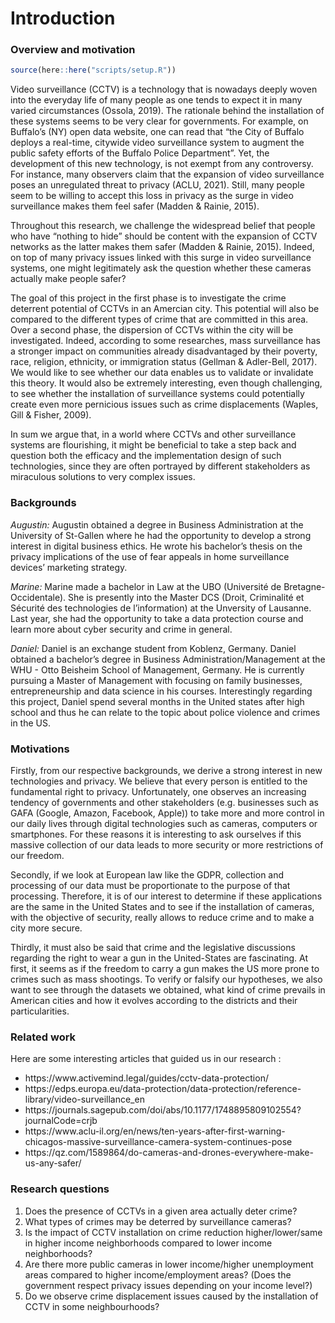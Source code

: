 # Introduction {.tabset}

### Overview and motivation

```r
source(here::here("scripts/setup.R"))
```

Video surveillance (CCTV) is a technology that is nowadays deeply woven into the everyday life of many people as one tends to expect it in many varied circumstances (Ossola, 2019). The rationale behind the installation of these systems seems to be very clear for governments. For example, on Buffalo’s (NY) open data website, one can read that “the City of Buffalo deploys a real-time, citywide video surveillance system to augment the public safety efforts of the Buffalo Police Department”. Yet, the development of this new technology, is not exempt from any controversy. For instance, many observers claim that the expansion of video surveillance poses an unregulated threat to privacy (ACLU, 2021). Still, many people seem to be willing to accept this loss in privacy as the surge in video surveillance makes them feel safer (Madden & Rainie, 2015).

Throughout this research, we challenge the widespread belief that people who have “nothing to hide" should be content with the expansion of CCTV networks as the latter makes them safer (Madden & Rainie, 2015). Indeed, on top of many privacy issues linked with this surge in video surveillance systems, one might legitimately ask the question whether these cameras actually make people safer?

The goal of this project in the first phase is to investigate the crime deterrent potential of CCTVs in an Amercian city. This potential will also be compared to the different types of crime that are committed in this area. Over a second phase, the dispersion of CCTVs within the city will be investigated. Indeed, according to some researches, mass surveillance has a stronger impact on communities already disadvantaged by their poverty, race, religion, ethnicity, or immigration status (Gellman & Adler-Bell, 2017). We would like to see whether our data enables us to validate or invalidate this theory. It would also be extremely interesting, even though challenging, to see whether the installation of surveillance systems could potentially create even more pernicious issues such as crime displacements (Waples, Gill & Fisher, 2009).

In sum we argue that, in a world where CCTVs and other surveillance systems are flourishing, it might be beneficial to take a step back and question both the efficacy and the implementation design of such technologies, since they are often portrayed by different stakeholders as miraculous solutions to very complex issues.


### Backgrounds

*Augustin:* Augustin obtained a degree in Business Administration at the University of St-Gallen where he had the opportunity to develop a strong interest in digital business ethics. He wrote his bachelor’s thesis on the privacy implications of the use of fear appeals in home surveillance devices’ marketing strategy.

*Marine:* Marine made a bachelor in Law at the UBO (Université de Bretagne-Occidentale). She is presently into the Master DCS (Droit, Criminalité et Sécurité des technologies de l'information) at the Unversity of Lausanne. Last year, she had the opportunity to take a data protection course and learn more about cyber security and crime in general.

*Daniel:* Daniel is an exchange student from Koblenz, Germany. Daniel obtained a bachelor's degree in Business Administration/Management at the WHU - Otto Beisheim School of Management, Germany. He is currently pursuing a Master of Management with focusing on family businesses, entrepreneurship and data science in his courses. Interestingly regarding this project, Daniel spend several months in the United states after high school and thus he can relate to the topic about police violence and crimes in the US. 

### Motivations

Firstly, from our respective backgrounds, we derive a strong interest in new technologies and privacy. We believe that every person is entitled to the fundamental right to privacy. Unfortunately, one observes an increasing tendency of governments and other stakeholders (e.g. businesses such as GAFA (Google, Amazon, Facebook, Apple)) to take more and more control in our daily lives through digital technologies such as cameras, computers or smartphones. For these reasons it is interesting to ask ourselves if this massive collection of our data leads to more security or more restrictions of our freedom. 

Secondly, if we look at European law like the GDPR, collection and processing of our data must be proportionate to the purpose of that processing. Therefore, it is of our interest to determine if these applications are the same in the United States and to see if the installation of cameras, with the objective of security, really allows to reduce crime and to make a city more secure. 

Thirdly, it must also be said that crime and the legislative discussions regarding the right to wear a gun in the United-States are fascinating. At first, it seems as if the freedom to carry a gun makes the US more prone to crimes such as mass shootings. To verify or falsify our hypotheses, we also want to see through the datasets we obtained, what kind of crime prevails in American cities and how it evolves according to the districts and their particularities.  


### Related work

Here are some interesting articles that guided us in our research : 

  - https://www.activemind.legal/guides/cctv-data-protection/
  - https://edps.europa.eu/data-protection/data-protection/reference-library/video-surveillance_en
  - https://journals.sagepub.com/doi/abs/10.1177/1748895809102554?journalCode=crjb
  - https://www.aclu-il.org/en/news/ten-years-after-first-warning-chicagos-massive-surveillance-camera-system-continues-pose
  - https://qz.com/1589864/do-cameras-and-drones-everywhere-make-us-any-safer/

### Research questions

1)    Does the presence of CCTVs in a given area actually deter crime?
2)    What types of crimes may be deterred by surveillance cameras?
3)    Is the impact of CCTV installation on crime reduction higher/lower/same in higher income neighborhoods compared to lower income neighborhoods?
4)    Are there more public cameras in lower income/higher unemployment areas compared to higher income/employment areas? (Does the government respect privacy issues depending on your income level?) 
5)    Do we observe crime displacement issues caused by the installation of CCTV in some neighbourhoods?